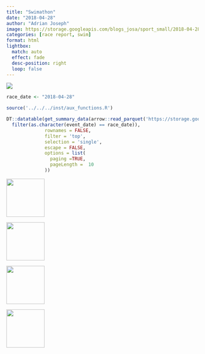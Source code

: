 ```yaml
---
title: "Swimathon"
date: "2018-04-28"
author: "Adrian Joseph"
image: https://storage.googleapis.com/blogs_josa/sport_small/2018-04-28_SWIMATHON/img/00.png
categories: [race report, swim]
format: html
lightbox:
  match: auto
  effect: fade
  desc-position: right
  loop: false
---
```

![](https://storage.googleapis.com/blogs_josa/sport_small/2018-04-28_SWIMATHON/img/00.png)

```r
race_date <- "2018-04-28"

source('../../../inst/aux_functions.R')

DT::datatable(get_summary_data(arrow::read_parquet('https://storage.googleapis.com/blogs_josa/sport/parquets/main_dataset.parquet') |>
  filter(as.character(event_date) == race_date)),
              rownames = FALSE,
              filter = 'top',
              selection = 'single',
              escape = FALSE,
              options = list(
                paging =TRUE,
                pageLength =  10
              ))
```




::: {layout-ncol=4}
![](https://storage.googleapis.com/blogs_josa/sport_small/2018-04-28_SWIMATHON/img/00.png){ width="100" group="hi" }

![](https://storage.googleapis.com/blogs_josa/sport_small/2018-04-28_SWIMATHON/img/01.png){ width="100" group="hi" }

![](https://storage.googleapis.com/blogs_josa/sport_small/2018-04-28_SWIMATHON/img/02.png){ width="100" group="hi" }

![](https://storage.googleapis.com/blogs_josa/sport_small/2018-04-28_SWIMATHON/img/03.jpg){ width="100" group="hi" }


:::
